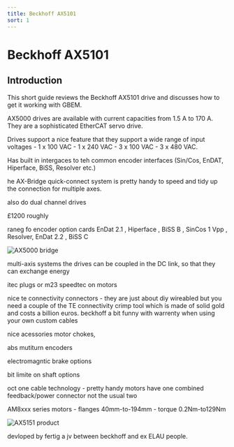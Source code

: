 ```yaml
---
title: Beckhoff AX5101
sort: 1
---
```


# Beckhoff AX5101

## Introduction

This short guide reviews the Beckhoff AX5101 drive and discusses how to get it working with GBEM. 

AX5000 drives are available with current capacities from 1.5 A to 170 A. They are a sophisticated EtherCAT servo drive.

Drives support a nice feature that they support a wide range of input voltages - 1 x 100 VAC - 1 x
240 VAC - 3 x 100 VAC - 3 x 480 VAC.

Has built in intergaces to teh common encoder interfaces (Sin/Cos, EnDAT, Hiperface, BiSS, Resolver etc.)



he AX-Bridge quick-connect system is pretty handy to speed and tidy up the connection for multiple axes.

also do dual channel drives

£1200 roughly

raneg fo encoder option cards EnDat 2.1 , Hiperface , BiSS B , SinCos 1 Vpp , Resolver, EnDat 2.2 , BiSS C



<Image meta={ax5000_bridge} alt="AX5000 bridge" />





 multi-axis systems the drives can be coupled in the DC link, so that they can exchange energy

itec plugs or m23 speedtec on motors

nice te connectivity connectors - they are just about diy wireabled but you need a couple of the TE connectivity crimp tool which is made of solid gold and costs a billion euros. beckhoff a bit funny with warrenty when using your own custom cables 

 nice acessories motor chokes, 

abs mutiturn encoders

electromagntic brake options

bit limite on shaft options



oct one cable technology - pretty handy motors have one combined feedback/power connector not the usual two

AM8xxx series motors - flanges 40mm-to-194mm - torque 0.2Nm-to129Nm




<Image meta={ax5151_product_shot} alt="AX5151 product" />



devloped by fertig a jv between beckhoff and ex ELAU people.
